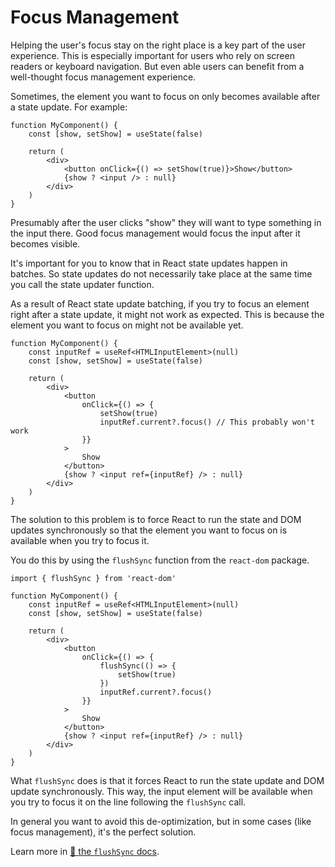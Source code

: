 # Focus Management

Helping the user's focus stay on the right place is a key part of the user
experience. This is especially important for users who rely on screen readers or
keyboard navigation. But even able users can benefit from a well-thought focus
management experience.

Sometimes, the element you want to focus on only becomes available after a state
update. For example:

```tsx
function MyComponent() {
	const [show, setShow] = useState(false)

	return (
		<div>
			<button onClick={() => setShow(true)}>Show</button>
			{show ? <input /> : null}
		</div>
	)
}
```

Presumably after the user clicks "show" they will want to type something in the
input there. Good focus management would focus the input after it becomes
visible.

It's important for you to know that in React state updates happen in batches.
So state updates do not necessarily take place at the same time you
call the state updater function.

As a result of React state update batching, if you try to focus an element right
after a state update, it might not work as expected. This is because the element
you want to focus on might not be available yet.

```tsx remove=10
function MyComponent() {
	const inputRef = useRef<HTMLInputElement>(null)
	const [show, setShow] = useState(false)

	return (
		<div>
			<button
				onClick={() => {
					setShow(true)
					inputRef.current?.focus() // This probably won't work
				}}
			>
				Show
			</button>
			{show ? <input ref={inputRef} /> : null}
		</div>
	)
}
```

The solution to this problem is to force React to run the state and DOM updates
synchronously so that the element you want to focus on is available when you try
to focus it.

You do this by using the `flushSync` function from the `react-dom` package.

```tsx
import { flushSync } from 'react-dom'

function MyComponent() {
	const inputRef = useRef<HTMLInputElement>(null)
	const [show, setShow] = useState(false)

	return (
		<div>
			<button
				onClick={() => {
					flushSync(() => {
						setShow(true)
					})
					inputRef.current?.focus()
				}}
			>
				Show
			</button>
			{show ? <input ref={inputRef} /> : null}
		</div>
	)
}
```

What `flushSync` does is that it forces React to run the state update and DOM
update synchronously. This way, the input element will be available when you try
to focus it on the line following the `flushSync` call.

In general you want to avoid this de-optimization, but in some cases (like focus
management), it's the perfect solution.

Learn more in [📜 the `flushSync` docs](https://react.dev/reference/react-dom/flushSync).
